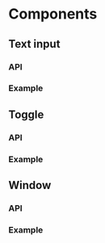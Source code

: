 # Components

## Text input
### API
### Example

## Toggle
### API
### Example

## Window
### API
### Example
